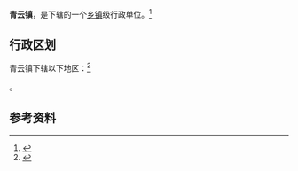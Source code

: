 {{中国乡级行政区|37/13/29/108/000}}

'''青云镇'''，是{{PRC admin/fullname|37/13/29/108/000|3}}下辖的一个[[乡镇|乡镇]]级行政单位。<ref>{{PRC admin/ref sgc|{{PRC admin/parent|37/13/29/108/000}}}}</ref>

== 行政区划 ==

青云镇下辖以下地区：<ref>{{PRC admin/ref sgc|37/13/29/108/000}}</ref>

{{PRC admin/children|37/13/29/108/000}}。

== 参考资料 ==

{{reflist}}

{{行政区划小作品}}
{{PRC admin/navcat|37/13/29/108/000}}